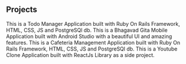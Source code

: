 ## Projects

<ProjectCard title="Todo Manager" link="https://ganesh-todo-manager-saas-201.herokuapp.com/" bg="linear-gradient(to right, #D4145A 0%, #FBB03B 100%)">
This is a Todo Manager Application built with Ruby On Rails Framework, HTML, CSS, JS and PostgreSQl db.
</ProjectCard>

<ProjectCard title="Bhagavad Gita" link="https://play.google.com/store/apps/details?id=com.ganesh.bhagavadgita" bg="linear-gradient(to right, #D4145A 0%, #FBB03B 100%)">
This is a Bhagavad Gita Mobile Application built with Android Studio with a beautiful UI and amazing features.
</ProjectCard>

<ProjectCard title="Cafeteria" link="https://gg-cafeteria-manager-saas-201.herokuapp.com" bg="linear-gradient(to right, #D4145A 0%, #FBB03B 100%)">
This is a Cafeteria Management Application built with Ruby On Rails Framework, HTML, CSS, JS and PostgreSQl db.
</ProjectCard>

<ProjectCard title="Youtube Clone App" link="https://github.com/ganesh-sadanala/Youtube-ReactJs-App" bg="linear-gradient(to right, #D4145A 0%, #FBB03B 100%)">
This is a Youtube Clone Application built with ReactJs Library as a side project.
</ProjectCard>
